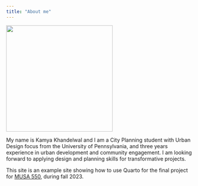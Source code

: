```yaml
---
title: "About me"
---
```


<!-- Use a grid -->
::: {.grid}

<!-- Left column has a width of 4/12 and shows a picture of me -->
::: {.g-col-4}
![](images/kamyakhandelwal-profile.jpg){width=3in}
:::

<!-- Text gets a column with width 8/12 -->
::: {.g-col-8}

My name is Kamya Khandelwal and I am a City Planning student with Urban Design focus from the University of Pennsylvania, and three years experience in urban
development and community engagement. I am looking forward to applying design and planning skills for transformative projects.

This site is an example site showing how to use Quarto for 
the final project for [MUSA 550](https://musa-550-fall-2023.github.io/),
during fall 2023. 


::: 

:::



